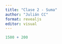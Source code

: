 ```yaml
---
title: "Clase 2 - Suma"
author: "Julián CC"
format: revealjs
editor: visual
---
```


```r
1500 + 200
```
